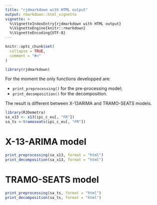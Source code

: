 ```yaml
---
title: "rjdmarkdown with HTML output"
output: rmarkdown::html_vignette
vignette: >
  %\VignetteIndexEntry{rjdmarkdown with HTML output}
  %\VignetteEngine{knitr::rmarkdown}
  %\VignetteEncoding{UTF-8}
---
```


```r
knitr::opts_chunk$set(
  collapse = TRUE,
  comment = "#>"
)
```

```r
library(rjdmarkdown)
```

For the moment the only functions developped are:

- `print_preprocessing()` for the pre-processing model;  
- `print_decomposition()` for the decomposition.

The result is different between X-13ARIMA and TRAMO-SEATS models.

```r
library(RJDemetra)
sa_x13 <- x13(ipi_c_eu[, "FR"])
sa_ts <-tramoseats(ipi_c_eu[, "FR"])
```

# X-13-ARIMA model

```r
print_preprocessing(sa_x13, format = "html")
print_decomposition(sa_x13, format = "html")
```

# TRAMO-SEATS model

```r
print_preprocessing(sa_ts, format = "html")
print_decomposition(sa_ts, format = "html")
```

